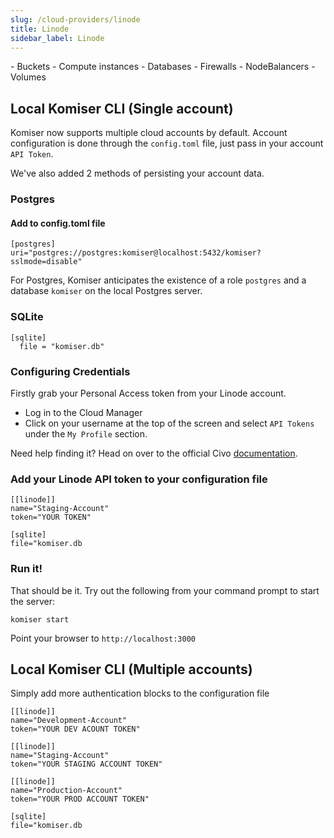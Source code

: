 ```yaml
---
slug: /cloud-providers/linode
title: Linode
sidebar_label: Linode
---
```


<AccordionGroup>
  <Accordion title="Supported resource list">
  - Buckets
  - Compute instances
  - Databases
  - Firewalls
  - NodeBalancers
  - Volumes
  </Accordion>
</AccordionGroup>

## Local Komiser CLI (Single account)

Komiser now supports multiple cloud accounts by default. Account configuration is done through the `config.toml` file, just pass in your account `API Token`.

We've also added 2 methods of persisting your account data.
### Postgres
#### Add to config.toml file
```
[postgres]
uri="postgres://postgres:komiser@localhost:5432/komiser?sslmode=disable"
```
<Tip> For Postgres, Komiser anticipates the existence of a role `postgres` and a database `komiser` on the local Postgres server. </Tip>

### SQLite

```
[sqlite]
  file = "komiser.db"
```

### Configuring Credentials

Firstly grab your Personal Access token from your Linode account.

- Log in to the Cloud Manager
- Click on your username at the top of the screen and select `API Tokens` under the `My Profile` section.

Need help finding it? Head on over to the official Civo [documentation](https://www.linode.com/docs/products/tools/api/guides/manage-api-tokens/).

### Add your Linode API token to your configuration file

```
[[linode]]
name="Staging-Account"
token="YOUR TOKEN"

[sqlite]
file="komiser.db
```
                                        

### Run it!
That should be it. Try out the following from your command prompt to start the server:

```
komiser start 
```

Point your browser to `http://localhost:3000`

## Local Komiser CLI (Multiple accounts)
Simply add more authentication blocks to the configuration file

```
[[linode]]
name="Development-Account"
token="YOUR DEV ACOUNT TOKEN"

[[linode]]
name="Staging-Account"
token="YOUR STAGING ACCOUNT TOKEN"

[[linode]]
name="Production-Account"
token="YOUR PROD ACCOUNT TOKEN"

[sqlite]
file="komiser.db
```
